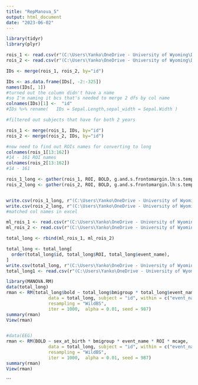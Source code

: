 ---
title: "RepManova_5"
output: html_document
date: "2023-06-02"
---

```{r}
library(tidyr)
library(plyr)
```

```{r}
rois_1 <- read.csv(r"(C:\Users\Yanko\OneDrive - University of Wyoming\Desktop - Copy\Lab\abcd\deap data\Clean data\New\clean_1.csv)")
rois_2 <- read.csv(r"(C:\Users\Yanko\OneDrive - University of Wyoming\Desktop - Copy\Lab\abcd\deap data\Clean data\New\clean_2.csv)")

```

```{r}
IDs <- merge(rois_1, rois_2, by="id")

IDs <- as.data.frame(IDs[, -2:-325])
names(IDs[, 1])
#turned out the column didn't have a name
#so I'm naming it bcs that's needed to merge 2 dfs by col name
colnames(IDs)[1] <-  "id"
#IDs %>% rename(   IDs = Sepal.Length,sepal_width = Sepal.Width )
```

```{r}

#filtered out subjects that have for both 2 years 

rois_1 <- merge(rois_1, IDs, by="id")
rois_2 <- merge(rois_2, IDs, by="id")

#now need to find out ROIs names for converting to long
colnames(rois_1[13:162])
#14 - 161 ROI names
colnames(rois_2[13:162])
#14 - 161
```
  
        
```{r}
rois_1_long <- gather(rois_1, ROI, BOLD, g.and.s.frontomargin.lh:s.temporal.transverse.rh, factor_key=TRUE)
rois_2_long <- gather(rois_2, ROI, BOLD, g.and.s.frontomargin.lh:s.temporal.transverse.rh, factor_key=TRUE)


write.csv(rois_1_long, r"(C:\Users\Yanko\OneDrive - University of Wyoming\Desktop - Copy\Lab\abcd\deap data\Total\rois1_long.csv)", row.names=FALSE)
write.csv(rois_2_long, r"(C:\Users\Yanko\OneDrive - University of Wyoming\Desktop - Copy\Lab\abcd\deap data\Total\rois2_long.csv)", row.names=FALSE)
#matched col names in excel

ml_rois_1 <- read.csv(r"(C:\Users\Yanko\OneDrive - University of Wyoming\Desktop - Copy\Lab\abcd\deap data\Total\mrois1_long.csv)")
ml_rois_2 <- read.csv(r"(C:\Users\Yanko\OneDrive - University of Wyoming\Desktop - Copy\Lab\abcd\deap data\Total\mrois2_long.csv)")

total_long <- rbind(ml_rois_1, ml_rois_2)

```

```{r}

total_long <- total_long[
  order(total_long$id, total_long$ROI, total_long$event_name),
]
write.csv(total_long, r"(C:\Users\Yanko\OneDrive - University of Wyoming\Desktop - Copy\Lab\abcd\deap data\Total\total_long.csv)", row.names=FALSE)
total_long1 <- read.csv(r"(C:\Users\Yanko\OneDrive - University of Wyoming\Desktop - Copy\Lab\abcd\deap data\Total\total_long.csv)")
```

```{r}
library(MANOVA.RM)
data(total_long)
rman <- RM(total_long$bold ~ total_long$bmigroup * total_long$event_name * total_long$sex_at_birth * total_long$roi, 
                data = total_long, subject = "id", within = c("event_name", "roi"), 
                resampling = "WildBS",
                iter = 1000,  alpha = 0.01, seed = 987)
summary(rman)
View(rman)
```

```{r}

```




```{r}
#data(EEG)
rman <- RM(BOLD ~ sex_at_birth * bmigroup * event_name * ROI * mcage, 
                data = total_long, subject = "id", within = c("event_name", "ROI"), 
                resampling = "WildBS",
                iter = 1000,  alpha = 0.01, seed = 987)
summary(rman)
View(rman)
```
```

